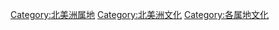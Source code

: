 [[Category:北美洲属地|Category:北美洲属地]]
[[Category:北美洲文化|Category:北美洲文化]]
[[Category:各属地文化|Category:各属地文化]]